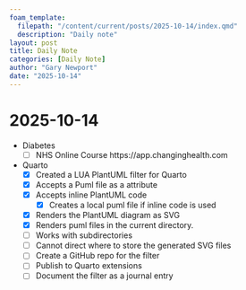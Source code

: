 ```yaml
---
foam_template:
  filepath: "/content/current/posts/2025-10-14/index.qmd"
  description: "Daily note"
layout: post
title: Daily Note
categories: [Daily Note]
author: "Gary Newport"
date: "2025-10-14"
---
```


# 2025-10-14

- Diabetes
  - [ ] NHS Online Course https://app.changinghealth.com
- Quarto
  - [X] Created a LUA PlantUML filter for Quarto 
  - [X] Accepts a Puml file as a attribute
  - [X] Accepts inline PlantUML code
    - [X] Creates a local puml file if inline code is used
  - [X] Renders the PlantUML diagram as SVG
  - [X] Renders puml files in the current directory. 
  - [ ] Works with subdirectories
  - [ ] Cannot direct where to store the generated SVG files
  - [ ] Create a GitHub repo for the filter
  - [ ] Publish to Quarto extensions
  - [ ] Document the filter as a journal entry